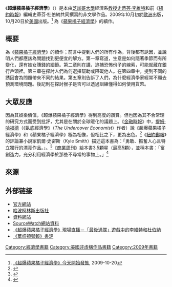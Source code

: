 {{noteTA|G1=Show
|T=zh-hans:超爆魔鬼经济学; zh-hant:超爆蘋果橘子經濟學; zh-tw:超爆蘋果橘子經濟學;
|1=zh-hans:史蒂芬·列维特;zh-hk:史蒂芬·李維特;zh-tw:史蒂芬·李維特;
|2=zh-hans:魔鬼经济学;zh-hk:蘋果橘子經濟學;zh-tw:蘋果橘子經濟學;
}}

{{Infobox Book　|
| name             = 超爆蘋果橘子經濟學 
| title_orig       = '''''SuperFreakonomics: Global Cooling, Patriotic Prostitutes, and Why Suicide Bombers Should Buy Life Insurance'''''
| translator       = {{flagicon|TWN}}李芳齡<br>{{flagicon|China}}曾贤明
| image            = [[Image:SuperFreakonomics.gif|200px]]
| image_caption    = 《超爆蘋果橘子經濟學》中文封面
| author           = [[史蒂芬·李維特|史蒂芬·李維特]]、[[史蒂芬·杜伯納|史蒂芬·杜伯納]]
| illustrator      = 
| cover_artist     = 
| country          = {{flagicon|USA}}[[美國|美國]] 
| language         = {{flagicon|USA}}[[英文|英文]]<br>{{flagicon|TWN}}[[繁體中文|繁體中文]]<br>{{flagicon|China}}[[簡體中文|簡體中文]]
| series           = 
| subject          = 
| genre            = [[經濟學|經濟學]]
| publisher        = {{flagicon|USA}}威廉·莫洛出版社<br>{{flagicon|TWN}}[[時報出版|時報出版]]<br>{{flagicon|China}}[[中信出版社|中信出版社]]
| pub_date         = {{flagicon|USA}}2009年10月20日<br>{{flagicon|TWN}}2010年1月11日<br>{{flagicon|China}}2010年4月1日
| english_pub_date = 
| media_type       = 平裝
| pages            = 288 
| isbn             = 0060889578
| oclc             = 
| dewey            = 
| congress         = 
| preceded_by      = [[蘋果橘子經濟學|蘋果橘子經濟學]]
| followed_by      = 
}}

《'''超爆蘋果橘子經濟學'''》（{{lang-en|''SuperFreakonomics: Global Cooling, Patriotic Prostitutes, and Why Suicide Bombers Should Buy Life Insurance''}}）是本由[[芝加哥大學|芝加哥大學]]經濟系[[教授|教授]][[史蒂芬·李維特|史蒂芬·李維特]]和前《[[紐約時報|紐約時報]]》編輯史蒂芬·杜伯納共同撰寫的非文學作品。2009年10月初於[[歐洲|歐洲]]出版，10月20日於[[美國|美國]]出版。<ref>[http://freakonomics.blogs.nytimes.com/2009/10/20/superfreakonomics-is-out-today/?pagemode=print 《超爆蘋果橘子經濟學》今天開始發售], 2009-10-20</ref> 為《[[蘋果橘子經濟學|蘋果橘子經濟學]]》的續作。

== 概要 ==
為《[[蘋果橘子經濟學|蘋果橘子經濟學]]》的續作；前言中提到人們的所有作為，背後都有誘因，並說明人們都應該為問題找到更便宜的解方。第一章寫道，生意是如何隨著季節而有所變化，還有妓女賺錢的細節。第二章則在講，追捕恐怖份子的線索，可能就藏在銀行戶頭裡。第三章在探討人們為何選擇幫助或阻礙他人。在第四章中，提到不同的誘因會為問題帶來不同的結果。第五章則告訴了人們，為什麼經濟學家經常不願去預測環境問題。後記則在探討猴子是否可以透過訓練懂得如何使用貨幣。

== 大眾反應 ==
因為其娛樂價值，《超爆蘋果橘子經濟學》得到高度的讚賞。但也因為其不合常理的研究方式而受到批評，尤其是在關於全球暖化的議題上。《[[金融時報|金融時報]]》中，[[提姆·哈福德|提姆·哈福德]]（《臥底經濟學》（''The Undercover Economist''）作者）說《超爆蘋果橘子經濟學》和《蘋果橘子經濟學》極為相像，但相比之下，更為出色。<ref>{{cite news|url=http://www.ft.com/cms/s/2/1c1d0386-b9e4-11de-a747-00144feab49a,print=yes.html|title=SuperFreakonomics|last=Harford|first=Tim|date=2009-10-17|newspaper=[[金融時報|金融時報]]|accessdate=2009-10-22|archive-date=2010-06-03|archive-url=https://web.archive.org/web/20100603201125/http://www.ft.com/cms/s/2/1c1d0386-b9e4-11de-a747-00144feab49a,print=yes.html|dead-url=no}}</ref>《[[紐約郵報|紐約郵報]]》的評論兼小說家凱爾·史密斯（Kyle Smith）描述這本書為：「勇敢、振奮人心且特立獨行的漂亮作品。」。<ref>{{cite news|url=http://www.nypost.com/f/print/news/opinion/books/superfreakonomics_MPfMLOTdyRDHe2qb72LEmO|title=SuperFreakonomics|last=Smith|first=Kyle|date=2009-10-18|newspaper=[[紐約郵報|紐約郵報]]|accessdate=2009-10-22|archive-date=2012-10-14|archive-url=https://web.archive.org/web/20121014140928/http://www.nypost.com/f/print/news/opinion/books/superfreakonomics_MPfMLOTdyRDHe2qb72LEmO|dead-url=no}}</ref>《[[商業周刊|商業周刊]]》給本書3.5顆星（最高5顆），並稱本書：「富創造力，充分利用經濟學於那些不尋常的事物上。」<ref>{{cite news|url=http://www.businessweek.com/magazine/content/09_44/b4153074945496.htm|title=More Oddball Tales for Freakonomics Fans|last=Coy|first=Peter|date=2009-10-22|newspaper=[[商業周刊|商業周刊]]|accessdate=2009-10-23|archive-date=2014-08-24|archive-url=https://web.archive.org/web/20140824093608/http://www.businessweek.com/magazine/content/09_44/b4153074945496.htm|dead-url=no}}</ref>

== 來源 ==
{{reflist|2}}

==外部链接==
* [http://www.freakonomicsbook.com/ 官方網站] {{Wayback|url=http://www.freakonomicsbook.com/ |date=20210424205336 }}
* [http://www.harpercollins.com/books/9780061959936/SuperFreakonomics/index.aspx 哈波柯林斯出版社] {{Wayback|url=http://www.harpercollins.com/books/9780061959936/SuperFreakonomics/index.aspx |date=20141210090435 }}
* [http://www.superfreakonomicsbook.com 資料網站] {{Wayback|url=http://www.superfreakonomicsbook.com/ |date=20210508151726 }}
* [http://www.sourcewatch.org/index.php?title=Superfreakonomics_(book) SourceWatch網站資料] {{Wayback|url=http://www.sourcewatch.org/index.php?title=Superfreakonomics_(book) |date=20190911154254 }}
* [https://web.archive.org/web/20091121194355/http://www.thersa.org/events/vision/vision-videos/steven-levitt-and-stephen-dubner-superfreakonomics 《超爆蘋果橘子經濟學》現場直播－「最後通牒」遊戲中的李維特和杜伯納]
* [http://www.washingtonpost.com/wp-dyn/content/article/2009/11/13/AR2009111304254.html/  《華盛頓郵報》書評] {{Wayback|url=http://www.washingtonpost.com/wp-dyn/content/article/2009/11/13/AR2009111304254.html/ |date=20091116035900 }}

[[Category:經濟學書籍|Category:經濟學書籍]]
[[Category:美國非虛構作品書籍|Category:美國非虛構作品書籍]]
[[Category:2009年書籍|Category:2009年書籍]]